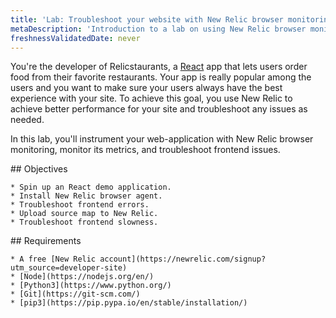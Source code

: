 ```yaml
---
title: 'Lab: Troubleshoot your website with New Relic browser monitoring'
metaDescription: 'Introduction to a lab on using New Relic browser monitoring to improve your website'
freshnessValidatedDate: never
---
```


You're the developer of Relicstaurants, a [React](https://reactjs.dev) app that lets users order food from their favorite restaurants. Your app is really popular among the users and you want to make sure your users always have the best experience with your site. To achieve this goal, you use New Relic <InlinePopover type="browser"/> to achieve better performance for your site and troubleshoot any issues as needed.

In this lab, you'll instrument your web-application with New Relic browser monitoring, monitor its metrics, and troubleshoot frontend issues.

<SideBySide>
  <Side>
    ## Objectives

    * Spin up an React demo application.
    * Install New Relic browser agent.
    * Troubleshoot frontend errors.
    * Upload source map to New Relic.
    * Troubleshoot frontend slowness.
  </Side>

  <Side>
    ## Requirements

    * A free [New Relic account](https://newrelic.com/signup?utm_source=developer-site)
    * [Node](https://nodejs.org/en/)
    * [Python3](https://www.python.org/)
    * [Git](https://git-scm.com/)
    * [pip3](https://pip.pypa.io/en/stable/installation/)
  </Side>
</SideBySide>

<DocTiles numbered>
  <DocTile
    title="Set up your lab environment"
    path="/docs/browser/new-relic-browser/lab/set-up-env"
  />

  <DocTile
    title="Instrument your application with our browser agent"
    path="/docs/browser/new-relic-browser/lab/install-browser-agent"
  />
</DocTiles>

<DocTiles>
  <DocTile
    title="Debug errors in your application"
    number="3"
    path="/docs/browser/new-relic-browser/lab/debug-errors"
  />

  <DocTile
    title="Debug frontend slowness in your application"
    number="4"
    path="/docs/browser/new-relic-browser/lab/debug-slowness"
  />
</DocTiles>
